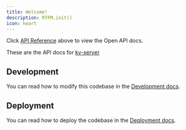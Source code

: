 ```yaml
---
title: Welcome!
description: RTFM.init()
icon: heart
---
```


Click [API Reference](/api-reference/) above to view the Open API docs.

These are the API docs for [kv-server](https://github.com/techygrrrl/kv-server)

## Development

You can read how to modify this codebase in the [Development docs](https://github.com/techygrrrl/kv-server?tab=readme-ov-file#development).

## Deployment

You can read how to deploy the codebase in the [Deployment docs](https://github.com/techygrrrl/kv-server?tab=readme-ov-file#deployment).
